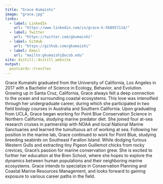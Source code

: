 ```yaml
---
title: "Grace Kumaishi"
image: "grace.jpg"
links:
  - label: LinkedIn
    url: "https://www.linkedin.com/in/grace-k-568957114/"
  - label: Twitter
    url: "https://twitter.com/gkumaishi"
  - label: GitHub
    url: "https://github.com/gkumaishi"
  - label: Email
    url: "mailto:gkumaishi@ucsb.edu"
site: distill::distill_website
output:
  postcards::trestles
---
```

 
Grace Kumaishi graduated from the University of California, Los Angeles in 2017 with a Bachelor of Science in Ecology, Behavior, and Evolution. Growing up in Santa Cruz, California, Grace always felt a deep connection to the ocean and surrounding coastal ecosystems. This love was intensified through her undergraduate career, during which she participated in two field biology courses in Australia and Southern California. Upon graduating from UCLA, Grace began working for Point Blue Conservation Science in Northern California, studying marine predator diet. She joined four at-sea research cruises in partnership with NOAA and local National Marine Sanctuaries and learned the tumultuous art of working at sea. Following her position in the marine lab, Grace continued to work for Point Blue, studying breeding seabirds on Southeast Farallon Island. While dodging furious Western Gulls and extracting tiny Pigeon Guillemot chicks from rocky crevices, Grace’s passion for marine conservation grew. She is excited to further her education at the Bren School, where she hopes to explore the dynamics between human populations and their neighboring marine ecosystems. Grace intends to specialize in Conservation Planning and Coastal Marine Resources Management, and looks forward to gaining exposure to various career paths in the field.   
